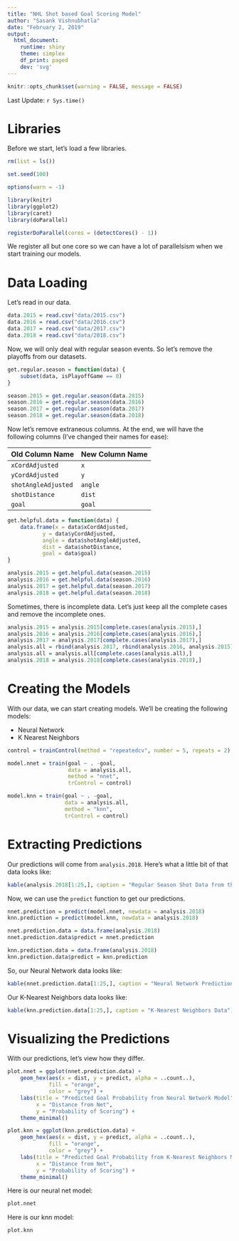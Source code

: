 ```yaml
---
title: "NHL Shot based Goal Scoring Model"
author: "Sasank Vishnubhatla"
date: "February 2, 2019"
output:
  html_document:
    runtime: shiny
    theme: simplex
    df_print: paged
    dev: 'svg'
---
```


```r
knitr::opts_chunk$set(warning = FALSE, message = FALSE)
```

Last Update: `r Sys.time()`

# Libraries

Before we start, let's load a few libraries.

```r
rm(list = ls())

set.seed(100)

options(warn = -1)

library(knitr)
library(ggplot2)
library(caret)
library(doParallel)

registerDoParallel(cores = (detectCores() - 1))
```

We register all but one core so we can have a lot of parallelsism when we start training our models.

# Data Loading

Let's read in our data.

```r
data.2015 = read.csv("data/2015.csv")
data.2016 = read.csv("data/2016.csv")
data.2017 = read.csv("data/2017.csv")
data.2018 = read.csv("data/2018.csv")
```

Now, we will only deal with regular season events. So let's remove the playoffs from our datasets.

```r
get.regular.season = function(data) {
	subset(data, isPlayoffGame == 0)
}

season.2015 = get.regular.season(data.2015)
season.2016 = get.regular.season(data.2016)
season.2017 = get.regular.season(data.2017)
season.2018 = get.regular.season(data.2018)
```

Now let's remove extraneous columns. At the end, we will have the following columns (I've changed their names for ease):

| Old Column Name | New Column Name |
| --------------- | --------------- |
| `xCordAdjusted` | `x` |
| `yCordAdjusted` | `y` |
| `shotAngleAdjusted` | `angle` |
| `shotDistance` | `dist` |
| `goal` | `goal` |

```r
get.helpful.data = function(data) {
	data.frame(x = data$xCordAdjusted,
		   y = data$yCordAdjusted,
		   angle = data$shotAngleAdjusted,
		   dist = data$shotDistance,
		   goal = data$goal)
}

analysis.2015 = get.helpful.data(season.2015)
analysis.2016 = get.helpful.data(season.2016)
analysis.2017 = get.helpful.data(season.2017)
analysis.2018 = get.helpful.data(season.2018)
```

Sometimes, there is incomplete data. Let's just keep all the complete cases and remove the incomplete ones.

```r
analysis.2015 = analysis.2015[complete.cases(analysis.2015),]
analysis.2016 = analysis.2016[complete.cases(analysis.2016),]
analysis.2017 = analysis.2017[complete.cases(analysis.2017),]
analysis.all = rbind(analysis.2017, rbind(analysis.2016, analysis.2015))
analysis.all = analysis.all[complete.cases(analysis.all),]
analysis.2018 = analysis.2018[complete.cases(analysis.2018),]
```

# Creating the Models

With our data, we can start creating models. We'll be creating the following models:

- Neural Network
- K Nearest Neighbors

```r
control = trainControl(method = "repeatedcv", number = 5, repeats = 2)

model.nnet = train(goal ~ . -goal,
                   data = analysis.all,
                   method = "nnet",
                   trControl = control)

model.knn = train(goal ~ . -goal,
				  data = analysis.all,
				  method = "knn",
				  trControl = control)
```

# Extracting Predictions

Our predictions will come from `analysis.2018`. Here's what a little bit of that data looks like:

```r
kable(analysis.2018[1:25,], caption = "Regular Season Shot Data from the 2018-2019 Season")
```

Now, we can use the `predict` function to get our predictions.

```r
nnet.prediction = predict(model.nnet, newdata = analysis.2018)
knn.prediction = predict(model.knn, newdata = analysis.2018)

nnet.prediction.data = data.frame(analysis.2018)
nnet.prediction.data$predict = nnet.prediction

knn.prediction.data = data.frame(analysis.2018)
knn.prediction.data$predict = knn.prediction
```

So, our Neural Network data looks like:

```r
kable(nnet.prediction.data[1:25,], caption = "Neural Network Prediction Data")
```

Our K-Nearest Neighbors data looks like:

```r
kable(knn.prediction.data[1:25,], caption = "K-Nearest Neighbors Data")
```

# Visualizing the Predictions

With our predictions, let's view how they differ.

```r
plot.nnet = ggplot(nnet.prediction.data) +
	geom_hex(aes(x = dist, y = predict, alpha = ..count..),
			 fill = "orange",
			 color = "grey") +
	labs(title = "Predicted Goal Probability from Neural Network Model",
		 x = "Distance from Net",
		 y = "Probability of Scoring") +
	theme_minimal()

plot.knn = ggplot(knn.prediction.data) +
	geom_hex(aes(x = dist, y = predict, alpha = ..count..),
			 fill = "orange",
			 color = "grey") +
	labs(title = "Predicted Goal Probability from K-Nearest Neighbors Model",
		 x = "Distance from Net",
		 y = "Probability of Scoring") +
	theme_minimal()
```

Here is our neural net model:

```r
plot.nnet
```

Here is our knn model:

```r
plot.knn
```